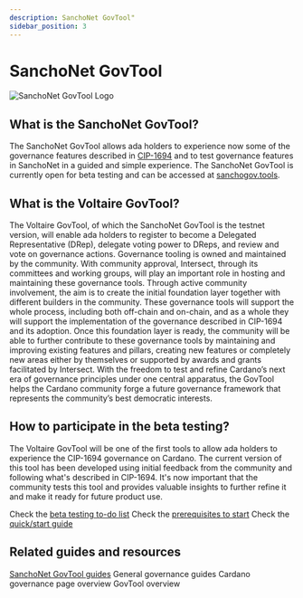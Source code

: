 ```yaml
---
description: SanchoNet GovTool"
sidebar_position: 3
---
```


# SanchoNet GovTool

![SanchoNet GovTool Logo](../../static/img/sanchonet-govtool-header.png)

## What is the SanchoNet GovTool?

The SanchoNet GovTool allows ada holders to experience now some of the governance features described in [CIP-1694](https://www.1694.io/) and to test governance features in SanchoNet in a guided and simple experience.
The SanchoNet GovTool is currently open for beta testing and can be accessed at [sanchogov.tools](https://sanchogov.tools/).

## What is the Voltaire GovTool?

The Voltaire GovTool, of which the SanchoNet GovTool is the testnet version, will enable ada holders to register to become a Delegated Representative (DRep), delegate voting power to DReps, and review and vote on governance actions.
Governance tooling is owned and maintained by the community.
With community approval, Intersect, through its committees and working groups, will play an important role in hosting and maintaining these governance tools.
Through active community involvement, the aim is to create the initial foundation layer together with different builders in the community.
These governance tools will support the whole process, including both off-chain and on-chain, and as a whole they will support the implementation of the governance described in CIP-1694 and its adoption.
Once this foundation layer is ready, the community will be able to further contribute to these governance tools by maintaining and improving existing features and pillars, creating new features or completely new areas either by themselves or supported by awards and grants facilitated by Intersect.
With the freedom to test and refine Cardano’s next era of governance principles under one central apparatus, the GovTool helps the Cardano community forge a future governance framework that represents the community’s best democratic interests.

## How to participate in the beta testing?

The Voltaire GovTool will be one of the first tools to allow ada holders to experience the CIP-1694 governance on Cardano.
The current version of this tool has been developed using initial feedback from the community and following what's described in CIP-1694.
It's now important that the community tests this tool and provides valuable insights to further refine it and make it ready for future product use.

Check the [beta testing to-do list](https://docs.sanchogov.tools/about/sanchonet-govtool-testing)
Check the [prerequisites to start](https://docs.sanchogov.tools/how-to-use-the-govtool/prerequsites)
Check the [quick/start guide](https://docs.sanchogov.tools/how-to-use-the-govtool/overview-quick-start)

## Related guides and resources

[SanchoNet GovTool guides](https://docs.sanchogov.tools/)
General governance guides
Cardano governance page overview
GovTool overview
